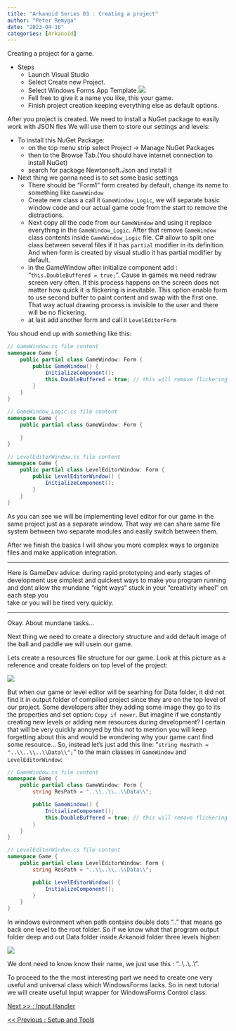 ```yaml
---
title: "Arkanoid Series 03 : Creating a project"
author: "Peter Remyga"
date: "2023-04-16"
categories: [Arkanoid]
---
```


Creating a project for a game.

 * Steps
    - Launch Visual Studio 
    - Select Create new Project. 
    - Select Windows Forms App Template.![](cr_proj.png){fig-align="center"}
    - Fell free to give it a name you like, this your game.
    - Finish project creation keeping everything else as default options.

After you project is created. We need to install a NuGet package to easily work with JSON fles We will use them to store our settings and levels:

* To install this NuGet Package:
    - on the top menu strip select Project -> Manage NuGet Packages
    - then to the Browse Tab.(You should have internet connection to install NuGet)
    - search for package Newtonsoft.Json and install it

* Next thing we gonna need is to set some basic settings
    - There should be "Form1" form created by default, change its name to something like `GameWindow`
    - Create new class a call it `GameWindow_Logic`, we will separate basic window code and our actual game code from the start to remove the distractions.
    - Next copy all the code from our `GameWindow` and using it replace everything in the `GameWindow_Logic`. After that remove `GameWindow` class contents inside `GameWindow_Logic` file. C# allow to split one class between several files if it has `partial` modifier in its definition. And when form is created by visual studio it has partial modifier by default.
    - in the GameWindow after initialize component add : "`this.DoubleBuffered = true;`". Cause in games we need redraw screen very often. If this process happens on the screen does not matter how quick it is flickering is inevitable. This option enable form to use second buffer to paint content and swap with the first one. That way actual drawing process is invisible to the user and there will be no flickering.
    - at last add another form and call it `LevelEditorForm`

You shoud end up with something like this:

```C#
// GameWindow.cs file content
namespace Game {
    public partial class GameWindow: Form {
        public GameWindow() {
            InitializeComponent();
            this.DoubleBuffered = true; // this will remove flickering
        }
    }
}

// GameWindow_Logic.cs file content
namespace Game {
    public partial class GameWindow: Form {

    }
}

// LevelEditorWindow.cs file content
namespace Game {
    public partial class LevelEditorWindow: Form {
        public LevelEditorWindow() {
            InitializeComponent();
        }
    }
}
```
As you can see we will be implementing level editor for our game in the same project just as a separate window. That way we can share same file system between two separate modules and easily switch between them.

After we finish the basics I will show you more complex ways to organize files and make application integration. 

---

Here is GameDev advice: during rapid prototyping and early stages of development use simplest and quickest ways to make you program running and dont allow the mundane "right ways" stuck in your "creativity wheel" on each step you  
take or you will be tired very quickly.

---

Okay. About mundane tasks...

Next thing we need to create a directory structure and add default image of the ball and paddle we will usein our game.

Lets create a resources file structure for our game. Look at this picture as a reference and create folders on top level of the project:

![](fs1.png){fig-align="center"}

But when our game or level editor will be searhing for Data folder, it did not find it in output folder of compilied project since they are on the top level of our project.
Some developers after they adding some image they go to its the properties and set option: `Copy if newer`. But imagine if we constantly creating new levels or adding new resources during development? I certain that will be very quickly annoyed by this not to mention you will keep forgetting about this and would be wondering why your game cant find some resource...
So, instead let's just add this line: "`string ResPath = "..\\..\\..\\Data\\";`"
to the main classes in `GameWindow` and `LevelEditorWindow`:

```C#
// GameWindow.cs file content
namespace Game {
    public partial class GameWindow: Form {
        string ResPath = "..\\..\\..\\Data\\";

        public GameWindow() {
            InitializeComponent();
            this.DoubleBuffered = true; // this will remove flickering
        }
    }
}

// LevelEditorWindow.cs file content
namespace Game {
    public partial class LevelEditorWindow: Form {
        string ResPath = "..\\..\\..\\Data\\";

        public LevelEditorWindow() {
            InitializeComponent();
        }
    }
}
```

In windows evironment when path contains double dots ".." that means go back one level to the root folder. So if we know what that program output folder deep and out Data folder inside Arkanoid folder three levels higher:

![](fs2.png){fig-align="center"}

We dont need to know know their name, we just use this : "..\\..\\..\\".

To proceed to the the most interesting part we need to create one very useful and universal class which WindowsForms lacks. So in next tutorial we will create useful Input wrapper for WindowsForms Control class:


[Next >> : Input Handler](\posts\Arkanoid\04)

[<< Previous : Setup and Tools](\posts\Arkanoid\02)